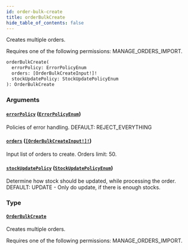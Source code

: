 ```yaml
---
id: order-bulk-create
title: orderBulkCreate
hide_table_of_contents: false
---
```


Creates multiple orders.

Requires one of the following permissions: MANAGE_ORDERS_IMPORT.

```graphql
orderBulkCreate(
  errorPolicy: ErrorPolicyEnum
  orders: [OrderBulkCreateInput!]!
  stockUpdatePolicy: StockUpdatePolicyEnum
): OrderBulkCreate
```

### Arguments

#### [`errorPolicy`](#) ([`ErrorPolicyEnum`](../../../developer/api-reference/enums/error-policy-enum))

Policies of error handling. DEFAULT: REJECT_EVERYTHING

#### [`orders`](#) ([`[OrderBulkCreateInput!]!`](../../../developer/api-reference/inputs/order-bulk-create-input))

Input list of orders to create. Orders limit: 50.

#### [`stockUpdatePolicy`](#) ([`StockUpdatePolicyEnum`](../../../developer/api-reference/enums/stock-update-policy-enum))

Determine how stock should be updated, while processing the order. DEFAULT: UPDATE - Only do update, if there is enough stocks.

### Type

#### [`OrderBulkCreate`](../../../developer/api-reference/objects/order-bulk-create)

Creates multiple orders.

Requires one of the following permissions: MANAGE_ORDERS_IMPORT.

